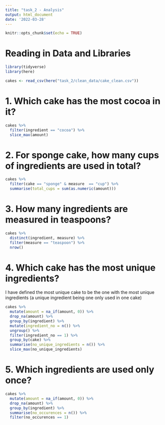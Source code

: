 ```yaml
---
title: "task_2 - Analysis"
output: html_document
date: '2022-03-28'
---
```


```r
knitr::opts_chunk$set(echo = TRUE)
```

# Reading in Data and Libraries

```r
library(tidyverse)
library(here)

cakes <- read_csv(here("task_2/clean_data/cake_clean.csv"))
```

# 1. Which cake has the most cocoa in it?

```r
cakes %>%
  filter(ingredient == "cocoa") %>% 
  slice_max(amount)
```

# 2. For sponge cake, how many cups of ingredients are used in total?

```r
cakes %>% 
  filter(cake == "sponge" & measure  == "cup") %>%
  summarise(total_cups = sum(as.numeric(amount)))
```

# 3. How many ingredients are measured in teaspoons?

```r
cakes %>% 
  distinct(ingredient, measure) %>% 
  filter(measure == "teaspoon") %>% 
  nrow()
```

# 4. Which cake has the most unique ingredients?

I have defined the most unique cake to be the one with the most unique ingredients
(a unique ingredient being one only used in one cake)

```r
cakes %>% 
  mutate(amount = na_if(amount, 0)) %>% 
  drop_na(amount) %>% 
  group_by(ingredient) %>% 
  mutate(ingredient_no = n()) %>% 
  ungroup() %>% 
  filter(ingredient_no == 1) %>% 
  group_by(cake) %>% 
  summarise(no_unique_ingredients = n()) %>% 
  slice_max(no_unique_ingredients)
```

# 5. Which ingredients are used only once?

```r
cakes %>% 
  mutate(amount = na_if(amount, 0)) %>% 
  drop_na(amount) %>% 
  group_by(ingredient) %>% 
  summarise(no_occurences = n()) %>% 
  filter(no_occurences == 1)
```

